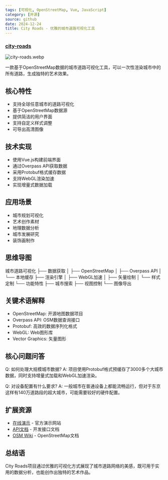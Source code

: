 ```yaml
---
tags: [可视化, OpenStreetMap, Vue, JavaScript]
category: [开源]
source: github
date: 2024-12-24
title: City Roads - 优雅的城市道路可视化工具
---
```


### [city-roads](https://github.com/anvaka/city-roads)

![city-roads.webp](https://img.mengpeng.tech/i/2024/12/24/676a40015c934.webp)

一款基于OpenStreetMap数据的城市道路可视化工具，可以一次性渲染城市中的所有道路，生成独特的艺术效果。

## 核心特性
- 支持全球任意城市的道路可视化
- 基于OpenStreetMap数据源
- 提供简洁的用户界面
- 支持自定义样式调整
- 可导出高清图像

## 技术实现
- 使用Vue.js构建前端界面
- 通过Overpass API获取数据
- 采用Protobuf格式缓存数据
- 支持WebGL渲染加速
- 实现增量式数据加载

## 应用场景
- 城市规划可视化
- 艺术创作素材
- 地理数据分析
- 城市发展研究
- 装饰画制作

## 思维导图
城市道路可视化
├── 数据获取
│   ├── OpenStreetMap
│   ├── Overpass API
│   └── 本地缓存
├── 渲染引擎
│   ├── WebGL加速
│   ├── 矢量绘制
│   └── 样式定制
└── 功能特性
    ├── 城市搜索
    ├── 视图控制
    └── 图像导出

## 关键术语解释
- OpenStreetMap: 开源地图数据项目
- Overpass API: OSM数据查询接口
- Protobuf: 高效的数据序列化格式
- WebGL: Web图形库
- Vector Graphics: 矢量图形

## 核心问题问答
Q: 如何处理大规模城市数据?
A: 项目使用Protobuf格式预缓存了3000多个大城市数据，同时支持增量式加载和WebGL加速渲染。

Q: 对设备配置有什么要求?
A: 一般城市在普通设备上都能流畅运行，但对于东京这样有140万道路段的超大城市，可能需要较好的硬件配置。

## 扩展资源
- [在线演示](https://anvaka.github.io/city-roads/) - 官方演示网站
- [API文档](https://github.com/anvaka/city-roads/blob/main/API.md) - 开发接口文档
- [OSM Wiki](https://wiki.openstreetmap.org/) - OpenStreetMap文档

## 总结语
City Roads项目通过优雅的可视化方式展现了城市道路网络的美感，既可用于实用的数据分析，也能创作出独特的艺术作品。 